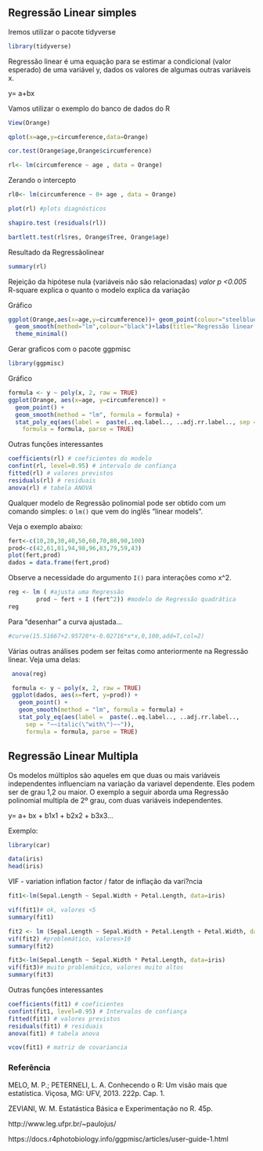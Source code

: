 ## Regressão Linear simples

Iremos utilizar o pacote tidyverse
```r
library(tidyverse)
```


Regressão linear é  uma equação para se estimar a condicional (valor esperado) de 
uma variável y, dados os valores de algumas outras variáveis x.

y= a+bx

Vamos utilizar o exemplo do banco de dados do R

```r
View(Orange)
```

```r
qplot(x=age,y=circumference,data=Orange)
```

```r
cor.test(Orange$age,Orange$circumference)
```

```r
rl<- lm(circumference ~ age , data = Orange)
```

Zerando o intercepto 
```r
rl0<- lm(circumference ~ 0+ age , data = Orange)
```

```r
plot(rl) #plots diagnósticos
```

```r
shapiro.test (residuals(rl))

bartlett.test(rl$res, Orange$Tree, Orange$age)
```

Resultado da Regressãolinear
```r
summary(rl)
```


Rejeição da hipótese nula (variáveis não são relacionadas)
*valor p <0.005*
R-square explica o quanto o modelo explica da variação

Gráfico
```r
ggplot(Orange,aes(x=age,y=circumference))+ geom_point(colour="steelblue",size=4)+
  geom_smooth(method="lm",colour="black")+labs(title="Regressão linear de Orange")+
  theme_minimal()  
```


Gerar graficos com o pacote ggpmisc
```r
library(ggpmisc)
```

Gráfico
```r
formula <- y ~ poly(x, 2, raw = TRUE)
ggplot(Orange, aes(x=age, y=circumference)) +
  geom_point() +
  geom_smooth(method = "lm", formula = formula) +
  stat_poly_eq(aes(label =  paste(..eq.label.., ..adj.rr.label.., sep = "~~~~")),
    formula = formula, parse = TRUE)

```


Outras funções interessantes
```r
coefficients(rl) # coeficientes do modelo
confint(rl, level=0.95) # intervalo de confiança
fitted(rl) # valores previstos
residuals(rl) # residuais
anova(rl) # tabela ANOVA
```


Qualquer modelo de Regressão polinomial pode ser obtido com um comando
simples: o `lm()` que vem do inglês "linear models".

Veja o exemplo abaixo:
```r
fert<-c(10,20,30,40,50,60,70,80,90,100)
prod<-c(42,61,81,94,98,96,83,79,59,43)
plot(fert,prod)
dados = data.frame(fert,prod)
```

Observe a necessidade do argumento `I()` para interações como x^2.

```r
reg <- lm ( #ajusta uma Regressão
        prod ~ fert + I (fert^2)) #modelo de Regressão quadrática
reg
```

Para "desenhar" a curva ajustada...

```r
#curve(15.51667+2.95720*x-0.02716*x*x,0,100,add=T,col=2)
```

Várias outras análises podem ser feitas como anteriormente na Regressão linear. Veja uma delas:

```r
 anova(reg)
```

```r
 formula <- y ~ poly(x, 2, raw = TRUE)
 ggplot(dados, aes(x=fert, y=prod)) +
   geom_point() +
   geom_smooth(method = "lm", formula = formula) +
   stat_poly_eq(aes(label =  paste(..eq.label.., ..adj.rr.label.., 
     sep = "~~italic(\"with\")~~")),
     formula = formula, parse = TRUE)
```


## Regressão Linear Multipla

Os modelos múltiplos  são aqueles em que duas ou mais variáveis independentes influenciam na variação da variavel dependente. Eles podem ser de grau 1,2 ou maior. O exemplo a seguir aborda uma Regressão polinomial multipla  de 2º grau, com duas variáveis independentes.

 y= a+ bx + b1x1 + b2x2 + b3x3...

Exemplo:

```r
library(car)
```

```r
data(iris)
head(iris)
```

VIF - variation inflation factor / fator de inflação da vari?ncia

```r
fit1<-lm(Sepal.Length ~ Sepal.Width + Petal.Length, data=iris)
```

```r
vif(fit1)# ok, valores <5
summary(fit1)

```

```r
fit2 <- lm (Sepal.Length ~ Sepal.Width + Petal.Length + Petal.Width, data=iris)
vif(fit2) #problemático, valores>10
summary(fit2)
```

```r
fit3<-lm(Sepal.Length ~ Sepal.Width * Petal.Length, data=iris)
vif(fit3)# muito problemático, valores muito altos
summary(fit3)
```

Outras funções interessantes

```r
coefficients(fit1) # coeficientes
confint(fit1, level=0.95) # Intervalos de confiança
fitted(fit1) # valores previstos
residuals(fit1) # residuais
anova(fit1) # tabela anova

vcov(fit1) # matriz de covariancia 
```


### Referência

MELO, M. P.; PETERNELI, L. A. Conhecendo o R: Um visão mais que estatística. Viçosa, MG: UFV, 2013. 222p. Cap. 1.

ZEVIANI, W. M. Estatástica Básica e Experimentação no R. 45p.

http://www.leg.ufpr.br/~paulojus/

https://docs.r4photobiology.info/ggpmisc/articles/user-guide-1.html



 



